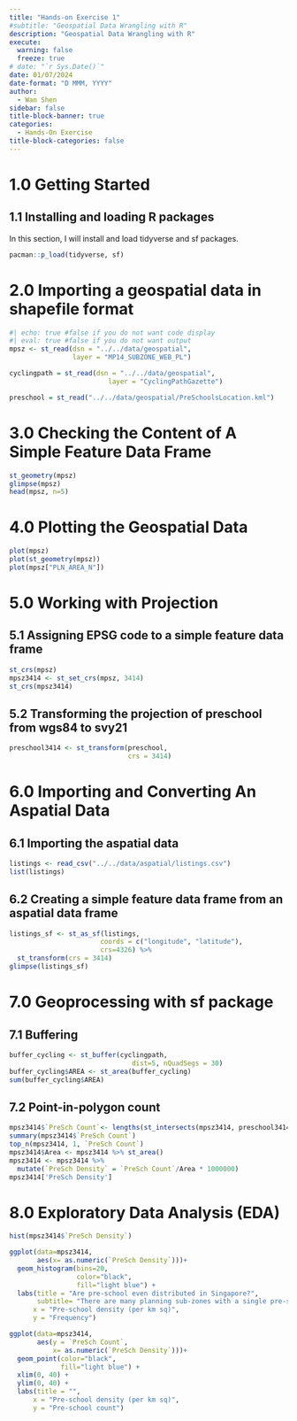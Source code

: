 ```yaml
---
title: "Hands-on Exercise 1"
#subtitle: "Geospatial Data Wrangling with R"
description: "Geospatial Data Wrangling with R"
execute: 
  warning: false
  freeze: true
# date: "`r Sys.Date()`"
date: 01/07/2024
date-format: "D MMM, YYYY" 
author: 
  - Wan Shen
sidebar: false
title-block-banner: true
categories:
  - Hands-On Exercise
title-block-categories: false
---
```


# 1.0 Getting Started

## 1.1 Installing and loading R packages

In this section, I will install and load tidyverse and sf packages.

```r
pacman::p_load(tidyverse, sf)
```

# 2.0 Importing a geospatial data in shapefile format

```r
#| echo: true #false if you do not want code display
#| eval: true #false if you do not want output
mpsz <- st_read(dsn = "../../data/geospatial", 
                layer = "MP14_SUBZONE_WEB_PL")

cyclingpath = st_read(dsn = "../../data/geospatial", 
                         layer = "CyclingPathGazette")

preschool = st_read("../../data/geospatial/PreSchoolsLocation.kml")
```

# 3.0 Checking the Content of A Simple Feature Data Frame

```r
st_geometry(mpsz)
glimpse(mpsz)
head(mpsz, n=5)  
```

# 4.0 Plotting the Geospatial Data

```r
plot(mpsz)
plot(st_geometry(mpsz))
plot(mpsz["PLN_AREA_N"])
```

# 5.0 Working with Projection

## 5.1 Assigning EPSG code to a simple feature data frame

```r
st_crs(mpsz)
mpsz3414 <- st_set_crs(mpsz, 3414)
st_crs(mpsz3414)
```

## 5.2 Transforming the projection of preschool from wgs84 to svy21

```r
preschool3414 <- st_transform(preschool, 
                              crs = 3414)
```

# 6.0 Importing and Converting An Aspatial Data

## 6.1 Importing the aspatial data

```r
listings <- read_csv("../../data/aspatial/listings.csv")
list(listings) 
```

## 6.2 Creating a simple feature data frame from an aspatial data frame

```r
listings_sf <- st_as_sf(listings, 
                       coords = c("longitude", "latitude"),
                       crs=4326) %>% 
  st_transform(crs = 3414)
glimpse(listings_sf)
```

# 7.0 Geoprocessing with sf package

## 7.1 Buffering

```r
buffer_cycling <- st_buffer(cyclingpath, 
                               dist=5, nQuadSegs = 30)
buffer_cycling$AREA <- st_area(buffer_cycling)
sum(buffer_cycling$AREA)
```

## 7.2 Point-in-polygon count

```r
mpsz3414$`PreSch Count`<- lengths(st_intersects(mpsz3414, preschool3414))
summary(mpsz3414$`PreSch Count`)
top_n(mpsz3414, 1, `PreSch Count`)
mpsz3414$Area <- mpsz3414 %>% st_area()
mpsz3414 <- mpsz3414 %>%
  mutate(`PreSch Density` = `PreSch Count`/Area * 1000000)
mpsz3414['PreSch Density']
```

# 8.0 Exploratory Data Analysis (EDA)

```r
hist(mpsz3414$`PreSch Density`)

ggplot(data=mpsz3414, 
       aes(x= as.numeric(`PreSch Density`)))+
  geom_histogram(bins=20, 
                 color="black", 
                 fill="light blue") +
  labs(title = "Are pre-school even distributed in Singapore?",
       subtitle= "There are many planning sub-zones with a single pre-school, on the other hand, \nthere are two planning sub-zones with at least 20 pre-schools",
      x = "Pre-school density (per km sq)",
      y = "Frequency")

ggplot(data=mpsz3414, 
       aes(y = `PreSch Count`, 
           x= as.numeric(`PreSch Density`)))+
  geom_point(color="black", 
             fill="light blue") +
  xlim(0, 40) +
  ylim(0, 40) +
  labs(title = "",
      x = "Pre-school density (per km sq)",
      y = "Pre-school count")
```
